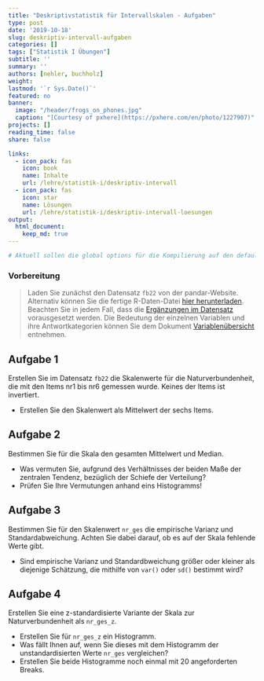 ```yaml
---
title: "Deskriptivstatistik für Intervallskalen - Aufgaben" 
type: post
date: '2019-10-18' 
slug: deskriptiv-intervall-aufgaben
categories: [] 
tags: ["Statistik I Übungen"] 
subtitle: ''
summary: '' 
authors: [nehler, buchholz]
weight:
lastmod: '`r Sys.Date()`'
featured: no
banner:
  image: "/header/frogs_on_phones.jpg"
  caption: "[Courtesy of pxhere](https://pxhere.com/en/photo/1227907)"
projects: []
reading_time: false
share: false

links:
  - icon_pack: fas
    icon: book
    name: Inhalte
    url: /lehre/statistik-i/deskriptiv-intervall
  - icon_pack: fas
    icon: star
    name: Lösungen
    url: /lehre/statistik-i/deskriptiv-intervall-loesungen
output:
  html_document:
    keep_md: true
---
```



```r
# Aktuell sollen die global options für die Kompilierung auf den default Einstellungen gelassen werden
```


### Vorbereitung

> Laden Sie zunächst den Datensatz `fb22` von der pandar-Website. Alternativ können Sie die fertige R-Daten-Datei [<i class="fas fa-download"></i> hier herunterladen](/daten/fb22.rda). Beachten Sie in jedem Fall, dass die [Ergänzungen im Datensatz](/lehre/statistik-i/deskriptiv-intervall/#prep) vorausgesetzt werden. Die Bedeutung der einzelnen Variablen und ihre Antwortkategorien können Sie dem Dokument [Variablenübersicht](/lehre/statistik-i/variablen.pdf) entnehmen.


## Aufgabe 1

Erstellen Sie im Datensatz `fb22` die Skalenwerte für die Naturverbundenheit, die mit den Items nr1 bis nr6 gemessen wurde. Keines der Items ist invertiert.


* Erstellen Sie den Skalenwert als Mittelwert der sechs Items.

## Aufgabe 2

Bestimmen Sie für die Skala den gesamten Mittelwert und Median.

* Was vermuten Sie, aufgrund des Verhältnisses der beiden Maße der zentralen
Tendenz, bezüglich der Schiefe der Verteilung?
* Prüfen Sie Ihre Vermutungen anhand eins Histogramms!

## Aufgabe 3

Bestimmen Sie für den Skalenwert `nr_ges` die empirische Varianz und Standardabweichung. Achten Sie dabei darauf, ob es auf der Skala fehlende Werte gibt.

* Sind empirische Varianz und Standardbweichung größer oder kleiner als diejenige Schätzung, die mithilfe von `var()` oder `sd()` bestimmt wird?  


## Aufgabe 4

Erstellen Sie eine z-standardisierte Variante der Skala zur Naturverbundenheit als `nr_ges_z`.

* Erstellen Sie für `nr_ges_z` ein Histogramm.
* Was fällt Ihnen auf, wenn Sie dieses mit dem Histogramm der unstandardisierten Werte `nr_ges` vergleichen?
* Erstellen Sie beide Histogramme noch einmal mit 20 angeforderten Breaks.
